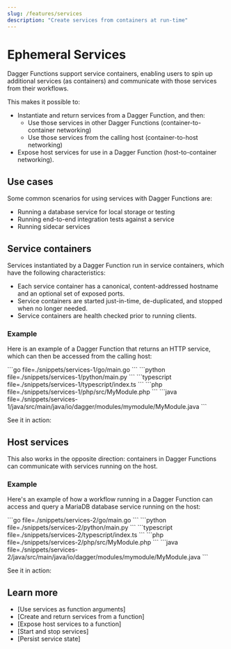 ```yaml
---
slug: /features/services
description: "Create services from containers at run-time"
---
```



# Ephemeral Services

Dagger Functions support service containers, enabling users to spin up additional services (as containers) and communicate with those services from their workflows.

This makes it possible to:
- Instantiate and return services from a Dagger Function, and then:
  - Use those services in other Dagger Functions (container-to-container networking)
  - Use those services from the calling host (container-to-host networking)
- Expose host services for use in a Dagger Function (host-to-container networking).

## Use cases

Some common scenarios for using services with Dagger Functions are:

- Running a database service for local storage or testing
- Running end-to-end integration tests against a service
- Running sidecar services

## Service containers

Services instantiated by a Dagger Function run in service containers, which have the following characteristics:

- Each service container has a canonical, content-addressed hostname and an optional set of exposed ports.
- Service containers are started just-in-time, de-duplicated, and stopped when no longer needed.
- Service containers are health checked prior to running clients.

### Example

Here is an example of a Dagger Function that returns an HTTP service, which can then be accessed from the calling host:

<Tabs groupId="language" queryString="sdk">
<TabItem value="go" label="Go">
```go file=./snippets/services-1/go/main.go
```
</TabItem>
<TabItem value="python" label="Python">
```python file=./snippets/services-1/python/main.py
```
</TabItem>
<TabItem value="typescript" label="TypeScript">
```typescript file=./snippets/services-1/typescript/index.ts
```
</TabItem>
<TabItem value="php" label="PHP">
```php file=./snippets/services-1/php/src/MyModule.php
```
</TabItem>
<TabItem value="java" label="Java">
```java file=./snippets/services-1/java/src/main/java/io/dagger/modules/mymodule/MyModule.java
```
</TabItem>
</Tabs>

See it in action:

<VideoPlayer src="/img/current_docs/features/service-container.webm" alt="Container to host networking" />

## Host services

This also works in the opposite direction: containers in Dagger Functions can communicate with services running on the host.

### Example

Here's an example of how a workflow running in a Dagger Function can access and query a MariaDB database service running on the host:

<Tabs groupId="language" queryString="sdk">
<TabItem value="go" label="Go">
```go file=./snippets/services-2/go/main.go
```
</TabItem>
<TabItem value="python" label="Python">
```python file=./snippets/services-2/python/main.py
```
</TabItem>
<TabItem value="typescript" label="TypeScript">
```typescript file=./snippets/services-2/typescript/index.ts
```
</TabItem>
<TabItem value="php" label="PHP">
```php file=./snippets/services-2/php/src/MyModule.php
```
</TabItem>
<TabItem value="java" label="Java">
```java file=./snippets/services-2/java/src/main/java/io/dagger/modules/mymodule/MyModule.java
```
</TabItem>
</Tabs>

See it in action:

<VideoPlayer src="/img/current_docs/features/service-host.webm" alt="Host to container networking" />

## Learn more

- [Use services as function arguments]
- [Create and return services from a function]
- [Expose host services to a function]
- [Start and stop services]
- [Persist service state]
